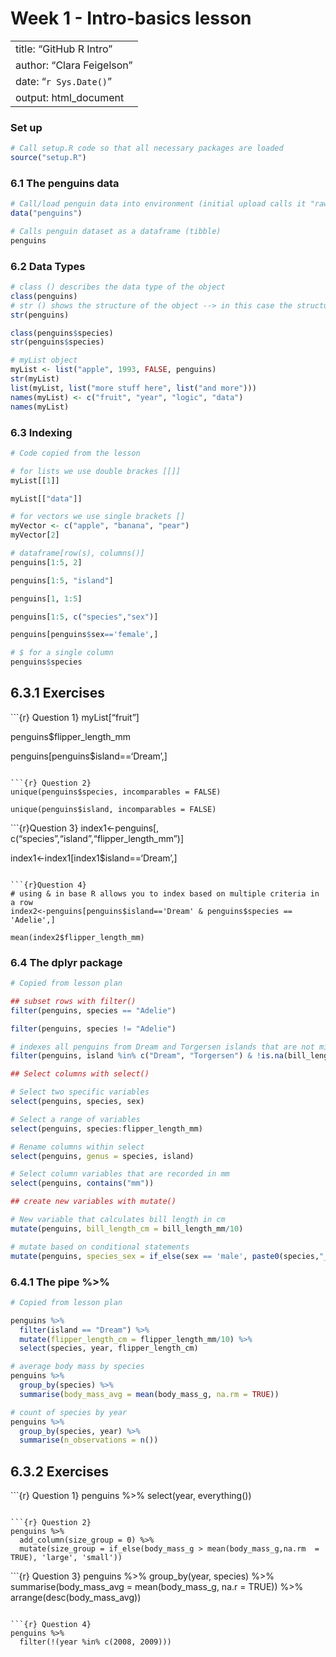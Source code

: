 # Week 1 - Intro-basics lesson

---
title: "GitHub R Intro"
author: "Clara Feigelson"
date: "`r Sys.Date()`"
output: html_document
---

### Set up

```r
# Call setup.R code so that all necessary packages are loaded
source("setup.R")
```

### 6.1 The penguins data

```r
# Call/load penguin data into environment (initial upload calls it "raw")
data("penguins")

# Calls penguin dataset as a dataframe (tibble)
penguins

```

### 6.2 Data Types

```r
# class () describes the data type of the object
class(penguins)
# str () shows the structure of the object --> in this case the structure of the penguins tibble
str(penguins)

class(penguins$species)
str(penguins$species)
```

```r
# myList object
myList <- list("apple", 1993, FALSE, penguins)
str(myList)
list(myList, list("more stuff here", list("and more")))
names(myList) <- c("fruit", "year", "logic", "data")
names(myList)
```

### 6.3 Indexing

```r
# Code copied from the lesson

# for lists we use double brackes [[]]
myList[[1]]

myList[["data"]]

# for vectors we use single brackets []
myVector <- c("apple", "banana", "pear")
myVector[2]

# dataframe[row(s), columns()]
penguins[1:5, 2]

penguins[1:5, "island"]

penguins[1, 1:5]

penguins[1:5, c("species","sex")]

penguins[penguins$sex=='female',]

# $ for a single column
penguins$species

```

## 6.3.1 Exercises

```{r} Question 1}
myList["fruit"]

penguins$flipper_length_mm

penguins[penguins$island=='Dream',]

```

```{r} Question 2}
unique(penguins$species, incomparables = FALSE)

unique(penguins$island, incomparables = FALSE)
```

```{r}Question 3}
index1<-penguins[, c("species","island","flipper_length_mm")]

index1<-index1[index1$island=='Dream',]

```

```{r}Question 4}
# using & in base R allows you to index based on multiple criteria in a row
index2<-penguins[penguins$island=='Dream' & penguins$species == 'Adelie',]

mean(index2$flipper_length_mm)
```

### 6.4 The dplyr package

```r
# Copied from lesson plan

## subset rows with filter()
filter(penguins, species == "Adelie")

filter(penguins, species != "Adelie")

# indexes all penguins from Dream and Torgersen islands that are not missing data for bill_length_mm
filter(penguins, island %in% c("Dream", "Torgersen") & !is.na(bill_length_mm))

## Select columns with select()

# Select two specific variables
select(penguins, species, sex)

# Select a range of variables
select(penguins, species:flipper_length_mm)

# Rename columns within select
select(penguins, genus = species, island)

# Select column variables that are recorded in mm
select(penguins, contains("mm"))

## create new variables with mutate()

# New variable that calculates bill length in cm
mutate(penguins, bill_length_cm = bill_length_mm/10)

# mutate based on conditional statements
mutate(penguins, species_sex = if_else(sex == 'male', paste0(species,"_m"), paste0(species, "_f")))
```

### 6.4.1 The pipe %\>%

```r
# Copied from lesson plan

penguins %>% 
  filter(island == "Dream") %>% 
  mutate(flipper_length_cm = flipper_length_mm/10) %>% 
  select(species, year, flipper_length_cm)

# average body mass by species
penguins %>% 
  group_by(species) %>% 
  summarise(body_mass_avg = mean(body_mass_g, na.rm = TRUE))

# count of species by year
penguins %>% 
  group_by(species, year) %>% 
  summarise(n_observations = n())
```

## 6.3.2 Exercises

```{r} Question 1}
penguins %>%
  select(year, everything())

```

```{r} Question 2}
penguins %>%
  add_column(size_group = 0) %>%
  mutate(size_group = if_else(body_mass_g > mean(body_mass_g,na.rm  = TRUE), 'large', 'small'))

```

```{r} Question 3}
penguins %>%
  group_by(year, species) %>%
  summarise(body_mass_avg = mean(body_mass_g, na.r = TRUE)) %>%
  arrange(desc(body_mass_avg))
  
```

```{r} Question 4}
penguins %>% 
  filter(!(year %in% c(2008, 2009)))
```
